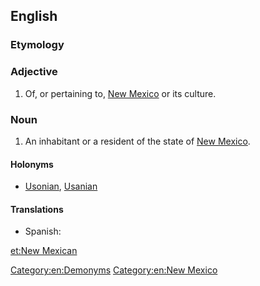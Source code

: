 ==English==

===Etymology===
{{suffix|New Mexico|an}}

===Adjective===
{{en-adj|-}}

# Of, or pertaining to, [[New Mexico]] or its culture.

===Noun===
{{en-noun|head=[[New]] [[Mexican]]}}

# An inhabitant or a resident of the state of [[New Mexico]].

====Holonyms====
* [[Usonian]], [[Usanian]]

====Translations====
{{trans-top|an inhabitant or a resident of the state of New Mexico}}
* Spanish: {{t|es|nuevo mexicano|m}}
{{trans-mid}}
{{trans-bottom}}

[[Category:en:Demonyms]]
[[Category:en:New Mexico]]

[[et:New Mexican]]